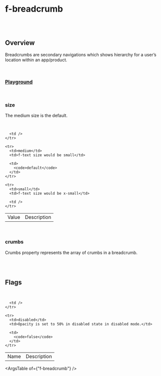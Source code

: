 
<Meta of={FBreadcrumbStories} />

# f-breadcrumb

<br />

<br />

## Overview

<f-divider />

Breadcrumbs are secondary navigations which shows hierarchy for a user’s location within an app/product.

<br />

### [Playground](/story/components-f-breadcrumb--playground)

<Canvas>
  <Story of={FBreadcrumbStories.Playground} />
</Canvas>

<br />

### size

<f-divider />

The medium size is the default.

<br />

<Canvas>
  <Story of={FBreadcrumbStories.Size} />
</Canvas>

<table class="custom-table">
  <tbody>
    <tr>
      <td>Value</td>
      <td>Description</td>

      <td />
    </tr>

    <tr>
      <td>medium</td>
      <td>f-text size would be small</td>

      <td>
        <code>default</code>
      </td>
    </tr>

    <tr>
      <td>small</td>
      <td>f-text size would be x-small</td>

      <td />
    </tr>
  </tbody>
</table>

<br />

### crumbs

<f-divider />

Crumbs property represents the array of crumbs in a breadcrumb.

<br />

<Canvas>
  <Story of={FBreadcrumbStories.Crumbs} />
</Canvas>

<br />

## Flags

<f-divider />

<br />

<Canvas>
  <Story of={FBreadcrumbStories.Flags} />
</Canvas>

<table class="custom-table">
  <tbody>
    <tr>
      <td>Name</td>
      <td>Description</td>

      <td />
    </tr>

    <tr>
      <td>disabled</td>
      <td>Opacity is set to 50% in disabled state in disabled mode.</td>

      <td>
        <code>false</code>
      </td>
    </tr>
  </tbody>
</table>

<ArgsTable of={"f-breadcrumb"} />
